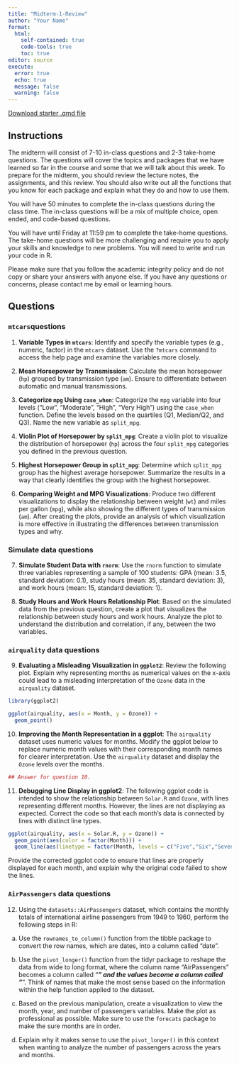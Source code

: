 ```yaml
---
title: "Midterm-1-Review"
author: "Your Name"
format: 
  html:
    self-contained: true
    code-tools: true
    toc: true
editor: source
execute: 
  error: true
  echo: true
  message: false
  warning: false
---
```


[Download starter .qmd file](midterm_1_review.qmd)


## Instructions

The midterm will consist of 7-10 in-class questions and 2-3 take-home questions. The questions will cover the topics and packages that we have learned so far in the course and some that we will talk about this week. To prepare for the midterm, you should review the lecture notes, the assignments, and this review. You should also write out all the functions that you know for each package and explain what they do and how to use them.

You will have 50 minutes to complete the in-class questions during the class time. The in-class questions will be a mix of multiple choice, open ended, and code-based questions. 

You will have until Friday at 11:59 pm to complete the take-home questions. The take-home questions will be more challenging and require you to apply your skills and knowledge to new problems. You will need to write and run your code in R.

Please make sure that you follow the academic integrity policy and do not copy or share your answers with anyone else. If you have any questions or concerns, please contact me by email or learning hours.



## Questions

### `mtcars`questions

1.  **Variable Types in `mtcars`**: Identify and specify the variable types (e.g., numeric, factor) in the `mtcars` dataset. Use the `?mtcars` command to access the help page and examine the variables more closely.

2.  **Mean Horsepower by Transmission**: Calculate the mean horsepower (`hp`) grouped by transmission type (`am`). Ensure to differentiate between automatic and manual transmissions.

3.  **Categorize `mpg` Using `case_when`**: Categorize the `mpg` variable into four levels ("Low", "Moderate", "High", "Very High") using the `case_when` function. Define the levels based on the quartiles (Q1, Median/Q2, and Q3). Name the new variable as `split_mpg`.

4.  **Violin Plot of Horsepower by `split_mpg`**: Create a violin plot to visualize the distribution of horsepower (`hp`) across the four `split_mpg` categories you defined in the previous question.

5.  **Highest Horsepower Group in `split_mpg`**: Determine which `split_mpg` group has the highest average horsepower. Summarize the results in a way that clearly identifies the group with the highest horsepower.

6.  **Comparing Weight and MPG Visualizations**: Produce two different visualizations to display the relationship between weight (`wt`) and miles per gallon (`mpg`), while also showing the different types of transmission (`am`). After creating the plots, provide an analysis of which visualization is more effective in illustrating the differences between transmission types and why.

### Simulate data questions

7.  **Simulate Student Data with `rnorm`**: Use the `rnorm` function to simulate three variables representing a sample of 100 students: GPA (mean: 3.5, standard deviation: 0.1), study hours (mean: 35, standard deviation: 3), and work hours (mean: 15, standard deviation: 1).

8.  **Study Hours and Work Hours Relationship Plot**: Based on the simulated data from the previous question, create a plot that visualizes the relationship between study hours and work hours. Analyze the plot to understand the distribution and correlation, if any, between the two variables.


### `airquality` data questions

9.  **Evaluating a Misleading Visualization in `ggplot2`**: Review the following plot. Explain why representing months as numerical values on the x-axis could lead to a misleading interpretation of the `Ozone` data in the `airquality` dataset.

```r
library(ggplot2)

ggplot(airquality, aes(x = Month, y = Ozone)) + 
  geom_point() 
```

10. **Improving the Month Representation in a ggplot**: The `airquality` dataset uses numeric values for months. Modify the ggplot below to replace numeric month values with their corresponding month names for clearer interpretation. Use the `airquality` dataset and display the `Ozone` levels over the months.

```r
## Answer for question 10.
```

11. **Debugging Line Display in ggplot2**: The following ggplot code is intended to show the relationship between `Solar.R` and `Ozone`, with lines representing different months. However, the lines are not displaying as expected. Correct the code so that each month's data is connected by lines with distinct line types.

```r
ggplot(airquality, aes(x = Solar.R, y = Ozone)) + 
  geom_point(aes(color = factor(Month))) +
  geom_line(aes(linetype = factor(Month, levels = c("Five","Six","Seven","Eight","Nine"))))
```

Provide the corrected ggplot code to ensure that lines are properly displayed for each month, and explain why the original code failed to show the lines.

### `AirPassengers` data questions


12.  Using the `datasets::AirPassengers` dataset, which contains the monthly totals of international airline passengers from 1949 to 1960, perform the following steps in R:

a. Use the `rownames_to_column()` function from the tibble package to convert the row names, which are dates, into a column called “date”.


b. Use the `pivot_longer()` function from the tidyr package to reshape the data from wide to long format, where the column name "AirPassengers" becomes a column called "___" and the values become a column called "___". Think of names that make the most sense based on the information within the help function applied to the dataset.

c. Based on the previous manipulation, create a visualization to view the month, year, and number of passengers variables. Make the plot as professional as possible. Make sure to use the `forecats` package to make the sure months are in order.

d. Explain why it makes sense to use the `pivot_longer()` in this context when wanting to analyze the number of passengers across the years and months.


